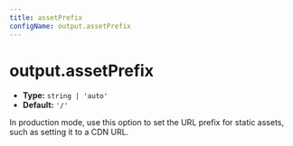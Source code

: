 ```yaml
---
title: assetPrefix
configName: output.assetPrefix
---
```


# output.assetPrefix

- **Type:** `string | 'auto'`
- **Default:** `'/'`

In production mode, use this option to set the URL prefix for static assets, such as setting it to a CDN URL.


<OutputAssetPrefixExtend />


<RsbuildConig />
